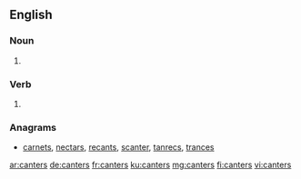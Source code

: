 ==English==

===Noun===
{{head|en|plural}}

# {{plural of|canter|lang=en}}

===Verb===
{{head|en|verb form}}

# {{en-third-person singular of|canter}}

===Anagrams===
* [[carnets#English|carnets]], [[nectars#English|nectars]], [[recants#English|recants]], [[scanter#English|scanter]], [[tanrecs#English|tanrecs]], [[trances#English|trances]]

[[ar:canters]]
[[de:canters]]
[[fr:canters]]
[[ku:canters]]
[[mg:canters]]
[[fi:canters]]
[[vi:canters]]